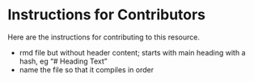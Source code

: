 # Instructions for Contributors {#contribute}

Here are the instructions for contributing to this resource. 

- rmd file but without header content; starts with main heading with a hash, eg "# Heading Text"
- name the file so that it compiles in order
